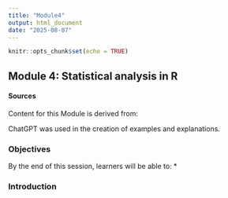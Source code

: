```yaml
---
title: "Module4"
output: html_document
date: "2025-08-07"
---
```


```r
knitr::opts_chunk$set(echo = TRUE)
```

## Module 4: Statistical analysis in R

#### Sources
Content for this Module is derived from:

ChatGPT was used in the creation of examples and explanations.

### Objectives
By the end of this session, learners will be able to:
	*
	
### Introduction

